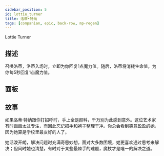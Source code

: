 ```yaml
---
sidebar_position: 5
id: lottie_turner
title: 洛蒂•特纳
tags: [companian, epic, back-row, mp-regen]
---
```


Lottie Turner

<!--truncate-->



<CardBasics cardKey={id}/>


## 描述

召唤洛蒂，洛蒂入场时，立即为你回复1点魔力值。随后，洛蒂将消耗生命值，为你每5秒回复1点魔力值。

## 面板


<LevelComponent/>


<CardDynamicTable cardKey={id}/>


<CardComplexTable cardKey={id}/>





## 故事

如果洛蒂·特纳跟你打招呼时，手上全是颜料，千万别为此感到意外。这位艺术家有时画画太过专注，而因此忘记把手和袍子整理干净。你总会看到笑意盈盈的她，因为她算是学校里最友好的人了。

她活泼开朗，解决问题时充满奇思妙想。面对大多数困境，她更喜欢通过思考来解决；但同时她也清楚，有时对于某些最棘手的难题，魔杖才是唯一的解决之道。



